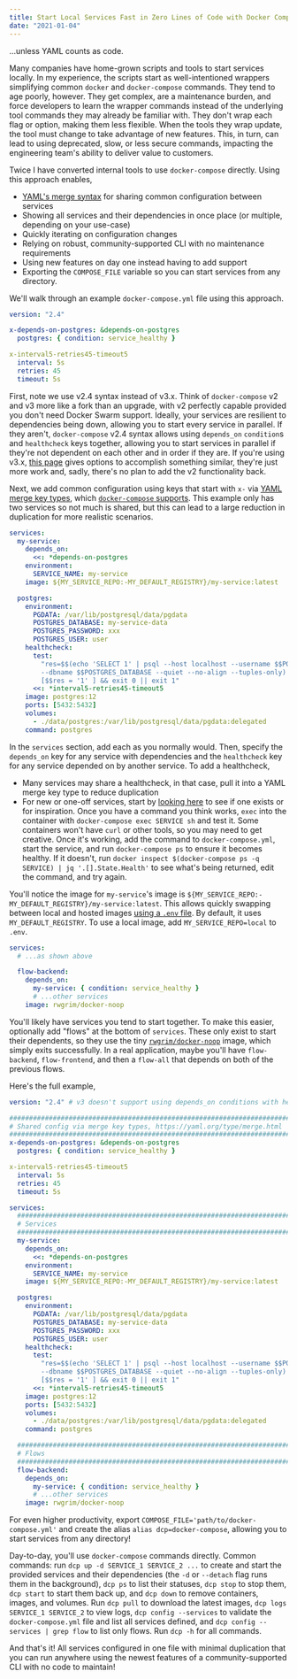```yaml
---
title: Start Local Services Fast in Zero Lines of Code with Docker Compose
date: "2021-01-04"
---
```


...unless YAML counts as code.

Many companies have home-grown scripts and tools to start services locally. In my experience, the scripts start as well-intentioned wrappers simplifying common `docker` and `docker-compose` commands. They tend to age poorly, however. They get complex, are a maintenance burden, and force developers to learn the wrapper commands instead of the underlying tool commands they may already be familiar with. They don't wrap each flag or option, making them less flexible. When the tools they wrap update, the tool must change to take advantage of new features. This, in turn, can lead to using deprecated, slow, or less secure commands, impacting the engineering team's ability to deliver value to customers.

Twice I have converted internal tools to use `docker-compose` directly. Using this approach enables,

- [YAML's merge syntax](https://yaml.org/type/merge.html) for sharing common configuration between services
- Showing all services and their dependencies in once place (or multiple, depending on your use-case)
- Quickly iterating on configuration changes
- Relying on robust, community-supported CLI with no maintenance requirements
- Using new features on day one instead having to add support
- Exporting the `COMPOSE_FILE` variable so you can start services from any directory.

We'll walk through an example `docker-compose.yml` file using this approach.

```yml
version: "2.4"

x-depends-on-postgres: &depends-on-postgres
  postgres: { condition: service_healthy }

x-interval5-retries45-timeout5
  interval: 5s
  retries: 45
  timeout: 5s
```

First, note we use v2.4 syntax instead of v3.x. Think of `docker-compose` v2 and v3 more like a fork than an upgrade, with v2 perfectly capable provided you don't need Docker Swarm support. Ideally, your services are resilient to dependencies being down, allowing you to start every service in parallel. If they aren't, `docker-compose` v2.4 syntax allows using `depends_on` `condition`s and `healthcheck` keys together, allowing you to start services in parallel if they're not dependent on each other and in order if they are. If you're using v3.x, [this page](https://docs.docker.com/compose/startup-order/) gives options to accomplish something similar, they're just more work and, sadly, there's no plan to add the v2 functionality back.

Next, we add common configuration using keys that start with `x-` via [YAML merge key types](https://yaml.org/type/merge.html), which [`docker-compose` supports](https://docs.docker.com/compose/compose-file/compose-file-v2/#extension-fields). This example only has two services so not much is shared, but this can lead to a large reduction in duplication for more realistic scenarios.

```yml
services:
  my-service:
    depends_on:
      <<: *depends-on-postgres
    environment:
      SERVICE_NAME: my-service
    image: ${MY_SERVICE_REPO:-MY_DEFAULT_REGISTRY}/my-service:latest

  postgres:
    environment:
      PGDATA: /var/lib/postgresql/data/pgdata
      POSTGRES_DATABASE: my-service-data
      POSTGRES_PASSWORD: xxx
      POSTGRES_USER: user
    healthcheck:
      test:
        "res=$$(echo 'SELECT 1' | psql --host localhost --username $$POSTGRES_USER
        --dbname $$POSTGRES_DATABASE --quiet --no-align --tuples-only) &&
        [$$res = '1' ] && exit 0 || exit 1"
      <<: *interval5-retries45-timeout5
    image: postgres:12
    ports: [5432:5432]
    volumes:
      - ./data/postgres:/var/lib/postgresql/data/pgdata:delegated
    command: postgres
```

In the `services` section, add each as you normally would. Then, specify the `depends_on` key for any service with dependencies and the `healthcheck` key for any service depended on by another service. To add a healthcheck,

- Many services may share a healthcheck, in that case, pull it into a YAML merge key type to reduce duplication
- For new or one-off services, start by [looking here](https://github.com/docker-library/healthcheck) to see if one exists or for inspiration. Once you have a command you think works, `exec` into the container with `docker-compose exec SERVICE sh` and test it. Some containers won't have `curl` or other tools, so you may need to get creative. Once it's working, add the command to `docker-compose.yml`, start the service, and run `docker-compose ps` to ensure it becomes healthy. If it doesn't, run `docker inspect $(docker-compose ps -q SERVICE) | jq '.[].State.Health'` to see what's being returned, edit the command, and try again.

You'll notice the image for `my-service`'s image is `${MY_SERVICE_REPO:-MY_DEFAULT_REGISTRY}/my-service:latest`. This allows quickly swapping between local and hosted images [using a `.env` file](https://docs.docker.com/compose/environment-variables/). By default, it uses `MY_DEFAULT_REGISTRY`. To use a local image, add `MY_SERVICE_REPO=local` to `.env`.

```yml
services:
  # ...as shown above

  flow-backend:
    depends_on:
      my-service: { condition: service_healthy }
      # ...other services
    image: rwgrim/docker-noop
```

You'll likely have services you tend to start together. To make this easier, optionally add "flows" at the bottom of `services`. These only exist to start their dependents, so they use the tiny [`rwgrim/docker-noop`](https://hub.docker.com/r/rwgrim/docker-noop) image, which simply exits successfully. In a real application, maybe you'll have `flow-backend`, `flow-frontend`, and then a `flow-all` that depends on both of the previous flows.

Here's the full example,

```yml
version: "2.4" # v3 doesn't support using depends_on conditions with healthcheck

#############################################################################
# Shared config via merge key types, https://yaml.org/type/merge.html
#############################################################################
x-depends-on-postgres: &depends-on-postgres
  postgres: { condition: service_healthy }

x-interval5-retries45-timeout5
  interval: 5s
  retries: 45
  timeout: 5s

services:
  #############################################################################
  # Services
  #############################################################################
  my-service:
    depends_on:
      <<: *depends-on-postgres
    environment:
      SERVICE_NAME: my-service
    image: ${MY_SERVICE_REPO:-MY_DEFAULT_REGISTRY}/my-service:latest

  postgres:
    environment:
      PGDATA: /var/lib/postgresql/data/pgdata
      POSTGRES_DATABASE: my-service-data
      POSTGRES_PASSWORD: xxx
      POSTGRES_USER: user
    healthcheck:
      test:
        "res=$$(echo 'SELECT 1' | psql --host localhost --username $$POSTGRES_USER
        --dbname $$POSTGRES_DATABASE --quiet --no-align --tuples-only) &&
        [$$res = '1' ] && exit 0 || exit 1"
      <<: *interval5-retries45-timeout5
    image: postgres:12
    ports: [5432:5432]
    volumes:
      - ./data/postgres:/var/lib/postgresql/data/pgdata:delegated
    command: postgres

  #############################################################################
  # Flows
  #############################################################################
  flow-backend:
    depends_on:
      my-service: { condition: service_healthy }
      # ...other services
    image: rwgrim/docker-noop
```

For even higher productivity, export `COMPOSE_FILE='path/to/docker-compose.yml'` and create the alias `alias dcp=docker-compose`, allowing you to start services from any directory!

Day-to-day, you'll use `docker-compose` commands directly. Common commands: run `dcp up -d SERVICE_1 SERVICE_2 ...` to create and start the provided services and their dependencies (the `-d` or `--detach` flag runs them in the background), `dcp ps` to list their statuses, `dcp stop` to stop them, `dcp start` to start them back up, and `dcp down` to remove containers, images, and volumes. Run `dcp pull` to download the latest images, `dcp logs SERVICE_1 SERVICE_2` to view logs, `dcp config --services` to validate the `docker-compose.yml` file and list all services defined, and `dcp config --services | grep flow` to list only flows. Run `dcp -h` for all commands.

And that's it! All services configured in one file with minimal duplication that you can run anywhere using the newest features of a community-supported CLI with no code to maintain!
